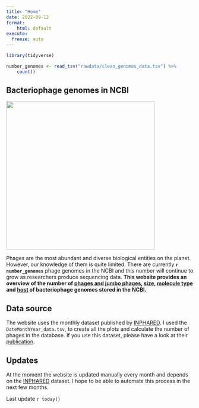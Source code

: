 ```yaml
---
title: "Home"
date: 2022-09-12
format: 
    html: default
execute:
  freeze: auto
---
```


```r
library(tidyverse)

number_genomes <- read_tsv("rawdata/clean_genomes_data.tsv") %>%
    count()
```

::: {.justify}

# Bacteriophage genomes in NCBI

![](images/logo.png){width=400 fig-align="center"}

Phages are the most abundant and diverse biological entities on the planet. However, our knowledge of them is quite limited. There
are currently **`r number_genomes `** phage genomes in the NCBI and this number will continue to grow as researchers produce sequencing data. **This website provides an overview of the number of [phages and jumbo phages](jumbophages.html), [size](genome_size.html), [molecule type](type_molecule.html) and [host](host.html) of bacteriophage genomes stored in the NCBI.**

## Data source

The website uses the monthly dataset published by [INPHARED](https://github.com/RyanCook94/inphared). I used the `DateMonthYear_data.tsv`, to create all the plots and calculate the number of phages in the database. If you use this dataset, please have a look at their [publication](https://www.liebertpub.com/doi/10.1089/phage.2021.0007).



## Updates
At the moment the website is updated manually every month and depends on the [INPHARED](https://github.com/RyanCook94/inphared) dataset. I hope to be able to automate this process in the next few months.

Last update `r today()`

:::